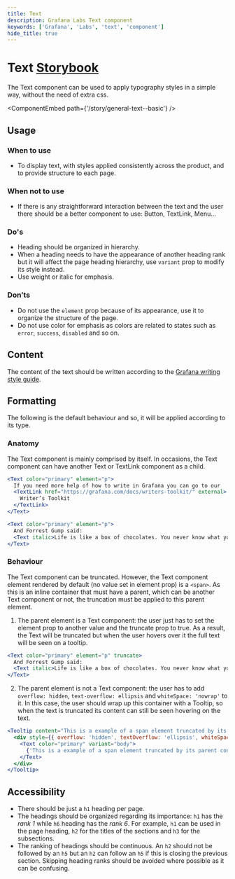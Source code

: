 ```yaml
---
title: Text
description: Grafana Labs Text component
keywords: ['Grafana', 'Labs', 'text', 'component']
hide_title: true
---
```



# Text <Badge text='ready' color='green'></Badge> <a href='https://developers.grafana.com/ui/canary/index.html?path=/docs/general-text--docs' target='_blank' className='header-links'>Storybook <Icon name="external-link-alt"/> </a>

The Text component can be used to apply typography styles in a simple way, without the need of extra css.

<ComponentEmbed path={'/story/general-text--basic'} />

## Usage

### When to use
- To display text, with styles applied consistently across the product, and to provide structure to each page.

### When not to use
- If there is any straightforward interaction between the text and the user there should be a better component to use: Button, TextLink, Menu…

### Do's
- Heading should be organized in hierarchy.
- When a heading needs to have the appearance of another heading rank but it will affect the page heading hierarchy, use `variant` prop to modify its style instead.
- Use weight or italic for emphasis.

### Don’ts
- Do not use the `element` prop because of its appearance, use it to organize the structure of the page.
- Do not use color for emphasis as colors are related to states such as `error`, `success`, `disabled` and so on.

## Content
The content of the text should be written according to the [Grafana writing style guide](https://grafana.com/docs/writers-toolkit/write/style-guide/).

## Formatting
The following is the default behaviour and so, it will be applied according to its type.

### Anatomy
The Text component is mainly comprised by itself. In occasions, the Text component can have another Text or TextLink component as a child.

```jsx
<Text color="primary" element="p">
  If you need more help of how to write in Grafana you can go to our
  <TextLink href="https://grafana.com/docs/writers-toolkit/" external>
    Writer’s Toolkit
  </TextLink>
</Text>
```

```jsx
<Text color="primary" element="p">
  And Forrest Gump said:
  <Text italic>Life is like a box of chocolates. You never know what you're gonna get.</Text>
</Text>
```

### Behaviour
The Text component can be truncated. However, the Text component element rendered by default (no value set in element prop) is a `<span>`. As this is an inline container that must have a parent, which can be another Text component or not, the truncation must be applied to this parent element.

1. The parent element is a Text component: the user just has to set the element prop to another value and the truncate prop to true.
   As a result, the Text will be truncated but when the user hovers over it the full text will be seen on a tooltip.

```jsx
<Text color="primary" element="p" truncate>
  And Forrest Gump said:
  <Text italic>Life is like a box of chocolates. You never know what you're gonna get.</Text>
</Text>
```

2. The parent element is not a Text component: the user has to add `overflow: hidden`, `text-overflow: ellipsis` and `whiteSpace: 'nowrap'` to it. In this case, the user should wrap up this container with a Tooltip, so when the text is truncated its content can still be seen hovering on the text.

```jsx
<Tooltip content="This is a example of a span element truncated by its parent container">
  <div style={{ overflow: 'hidden', textOverflow: 'ellipsis', whiteSpace: 'nowrap' }}>
    <Text color="primary" variant="body">
      {'This is a example of a span element truncated by its parent container.'}
    </Text>
  </div>
</Tooltip>
```

## Accessibility
- There should be just a `h1` heading per page.
- The headings should be organized regarding its importance: `h1` has the _rank 1_ while `h6` heading has the _rank 6_. For example, `h1` can be used in the page heading, `h2` for the titles of the sections and `h3` for the subsections.
- The ranking of headings should be continuous. An `h2` should not be followed by an `h5` but an `h2` can follow an `h5` if this is closing the previous section. Skipping heading ranks should be avoided where possible as it can be confusing.
